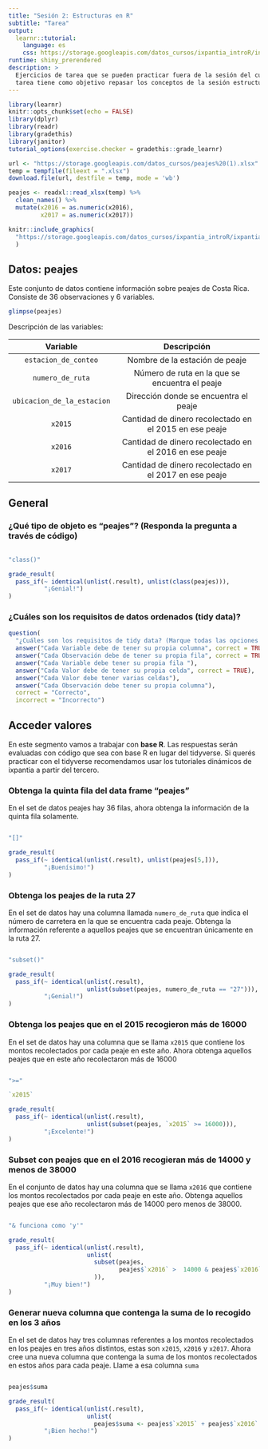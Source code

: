 ```yaml
---
title: "Sesión 2: Estructuras en R"
subtitle: "Tarea"
output: 
  learnr::tutorial:
    language: es
    css: https://storage.googleapis.com/datos_cursos/ixpantia_introR/intro_r.css
runtime: shiny_prerendered
description: >
  Ejercicios de tarea que se pueden practicar fuera de la sesión del curso. Esta
  tarea tiene como objetivo repasar los conceptos de la sesión estructuras en R.
---
```


<style>
@import url('https://fonts.googleapis.com/css2?family=Roboto+Mono&family=Roboto+Slab&family=Source+Sans+Pro:wght@300;400&display=swap');

@import url('https://fonts.googleapis.com/css2?family=Lato&display=swap');
</style> 

```r
library(learnr)
knitr::opts_chunk$set(echo = FALSE)
library(dplyr)
library(readr)
library(gradethis)
library(janitor)
tutorial_options(exercise.checker = gradethis::grade_learnr)

url <- "https://storage.googleapis.com/datos_cursos/peajes%20(1).xlsx"
temp = tempfile(fileext = ".xlsx")
download.file(url, destfile = temp, mode = 'wb')

peajes <- readxl::read_xlsx(temp) %>% 
  clean_names() %>% 
  mutate(x2016 = as.numeric(x2016),
         x2017 = as.numeric(x2017))
```

```r
knitr::include_graphics(
  "https://storage.googleapis.com/datos_cursos/ixpantia_introR/ixpantia_logo.png"
  )  
```

## Datos: **peajes** 

Este conjunto de datos contiene información sobre peajes de Costa Rica. Consiste
de 36 observaciones y 6 variables. 

```r
glimpse(peajes)
```

Descripción de las variables: 

| Variable   | Descripción                      |
|:----------:|:--------------------------------:|
| `estacion_de_conteo` | Nombre de la estación de peaje  |
| `numero_de_ruta`     | Número de ruta en la que se encuentra el peaje |
| `ubicacion_de_la_estacion`   | Dirección donde se encuentra el peaje  |
| `x2015`     | Cantidad de dinero recolectado en el 2015 en ese peaje  |
| `x2016`      | Cantidad de dinero recolectado en el 2016 en ese peaje |
| `x2017`      | Cantidad de dinero recolectado en el 2017 en ese peaje | 

## General

### ¿Qué tipo de objeto es "peajes"? (Responda la pregunta a través de código)

```r

```

```r
"class()"
```

```r
grade_result(
  pass_if(~ identical(unlist(.result), unlist(class(peajes))),
          "¡Genial!")
)
```

### ¿Cuáles son los requisitos de datos ordenados (tidy data)?

```r
question(
  "¿Cuáles son los requisitos de tidy data? (Marque todas las opciones correctas)",
  answer("Cada Variable debe de tener su propia columna", correct = TRUE),
  answer("Cada Observación debe de tener su propia fila", correct = TRUE),
  answer("Cada Variable debe tener su propia fila "),
  answer("Cada Valor debe de tener su propia celda", correct = TRUE),
  answer("Cada Valor debe tener varias celdas"),
  answer("Cada Observación debe tener su propia columna"),
  correct = "Correcto",
  incorrect = "Incorrecto")
```

## Acceder valores

En este segmento vamos a trabajar con **base R**. Las respuestas serán evaluadas
con código que sea con base R en lugar del tidyverse. Si querés practicar con
el tidyverse recomendamos usar los tutoriales dinámicos de ixpantia a partir del
tercero.

### Obtenga la quinta fila del data frame "peajes"

En el set de datos peajes hay 36 filas, ahora obtenga la información de la
quinta fila solamente.

```r

```

```r
"[]"
```

```r
grade_result(
  pass_if(~ identical(unlist(.result), unlist(peajes[5,])),
          "¡Buenísimo!")
)
```

### Obtenga los peajes de la ruta 27

En el set de datos hay una columna llamada `numero_de_ruta` que indica el 
número de carretera en la que se encuentra cada peaje. Obtenga la información
referente a aquellos peajes que se encuentran únicamente en la ruta 27. 

```r

```

```r
"subset()"
```

```r
grade_result(
  pass_if(~ identical(unlist(.result), 
                      unlist(subset(peajes, numero_de_ruta == "27"))),
          "¡Genial!")
)
```

### Obtenga los peajes que en el 2015 recogieron más de 16000

En el set de datos hay una columna que se llama `x2015` que contiene los montos
recolectados por cada peaje en este año. Ahora obtenga aquellos peajes que en 
este año recolectaron más de 16000

```r

```

```r
">="
```

```r
`x2015`
```

```r
grade_result(
  pass_if(~ identical(unlist(.result),
                      unlist(subset(peajes, `x2015` >= 16000))),
          "¡Excelente!")
)
```

### Subset con peajes que en el 2016 recogieran más de 14000 y menos de 38000 

En el conjunto de datos hay una columna que se llama `x2016` que contiene los 
montos recolectados por cada peaje en este año. Obtenga aquellos peajes que ese
año recolectaron más de 14000 pero menos de 38000.

```r

```

```r
"& funciona como 'y'"
```

```r
grade_result(
  pass_if(~ identical(unlist(.result), 
                      unlist(
                        subset(peajes,
                               peajes$`x2016` >  14000 & peajes$`x2016` < 38000)
                        )),
          "¡Muy bien!")
)
```

### Generar nueva columna que contenga la suma de lo recogido en los 3 años

En el set de datos hay tres columnas referentes a los montos recolectados en los
peajes en tres años distintos, estas son `x2015`, `x2016` y `x2017`. Ahora cree
una nueva columna que contenga la suma de los montos recolectados en estos años 
para cada peaje. Llame a esa columna `suma`

```r

```

```r
peajes$suma
```

```r
grade_result(
  pass_if(~ identical(unlist(.result),
                      unlist(
                        peajes$suma <- peajes$`x2015` + peajes$`x2016` + peajes$`x2017`)),
          "¡Bien hecho!")
)
```

